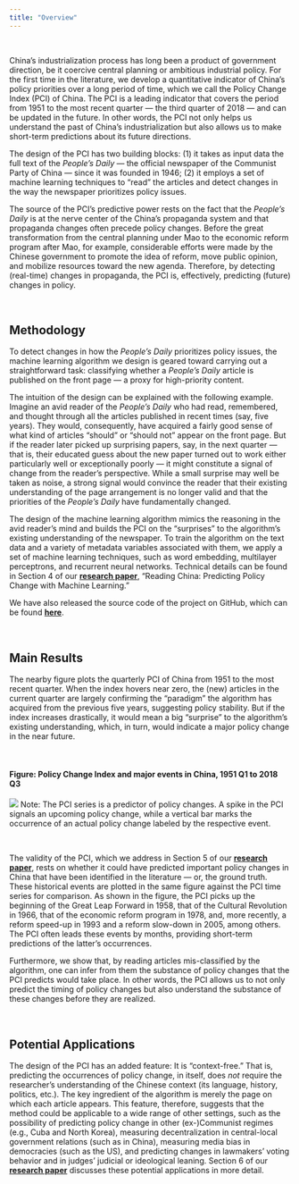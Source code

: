 ```yaml
---
title: "Overview"
---
```


&nbsp;

China's industrialization process has long been a product of government direction, be it coercive central planning or ambitious industrial policy. For the first time in the literature, we develop a quantitative indicator of China's policy priorities over a long period of time, which we call the Policy Change Index (PCI) of China. The PCI is a leading indicator that covers the period from 1951 to the most recent quarter --- the third quarter of 2018 --- and can be updated in the future. In other words, the PCI not only helps us understand the past of China's industrialization but also allows us to make short-term predictions about its future directions.

The design of the PCI has two building blocks: (1) it takes as input data the full text of the *People's Daily* --- the official newspaper of the Communist Party of China --- since it was founded in 1946; (2) it employs a set of machine learning techniques to "read" the articles and detect changes in the way the newspaper prioritizes policy issues.

The source of the PCI's predictive power rests on the fact that the *People's Daily* is at the nerve center of the China's propaganda system and that propaganda changes often precede policy changes. Before the great transformation from the central planning under Mao to the economic reform program after Mao, for example, considerable efforts were made by the Chinese government to promote the idea of reform, move public opinion, and mobilize resources toward the new agenda. Therefore, by detecting (real-time) changes in propaganda, the PCI is, effectively, predicting (future) changes in policy.

&nbsp;

## Methodology

To detect changes in how the *People's Daily* prioritizes policy issues, the machine learning algorithm we design is geared toward carrying out a straightforward task: classifying whether a *People's Daily* article is published on the front page --- a proxy for high-priority content.

The intuition of the design can be explained with the following example. Imagine an avid reader of the *People's Daily* who had read, remembered, and thought through all the articles published in recent times (say, five years). They would, consequently, have acquired a fairly good sense of what kind of articles "should" or "should not" appear on the front page. But if the reader later picked up surprising papers, say, in the next quarter --- that is, their educated guess about the new paper turned out to work either particularly well or exceptionally poorly --- it might constitute a signal of change from the reader's perspective. While a small surprise may well be taken as noise, a strong signal would convince the reader that their existing understanding of the page arrangement is no longer valid and that the priorities of the *People's Daily* have fundamentally changed.

The design of the machine learning algorithm mimics the reasoning in the avid reader's mind and builds the PCI on the "surprises" to the algorithm's existing understanding of the newspaper. To train the algorithm on the text data and a variety of metadata variables associated with them, we apply a set of machine learning techniques, such as word embedding, multilayer perceptrons, and recurrent neural networks. Technical details can be found in Section 4 of our [**research paper**](http://www.policychangeindex.com/Reading_China.pdf), "Reading China: Predicting Policy Change with Machine Learning."

We have also released the source code of the project on GitHub, which can be found [**here**](http://github.com/open-source-economics/PCI).

&nbsp;

## Main Results

The nearby figure plots the quarterly PCI of China from 1951 to the most recent quarter. When the index hovers near zero, the (new) articles in the current quarter are largely confirming the "paradigm" the algorithm has acquired from the previous five years, suggesting policy stability. But if the index increases drastically, it would mean a big "surprise" to the algorithm's existing understanding, which, in turn, would indicate a major policy change in the near future.

&nbsp;

#### **Figure: Policy Change Index and major events in China, 1951 Q1 to 2018 Q3**
![](pci_with_events_5y.png)
Note: The PCI series is a predictor of policy changes. A spike in the PCI signals an upcoming policy change, while a vertical bar marks the occurrence of an actual policy change labeled by the respective event.

&nbsp;

The validity of the PCI, which we address in Section 5 of our [**research paper**](http://www.policychangeindex.com/Reading_China.pdf), rests on whether it could have predicted important policy changes in China that have been identified in the literature --- or, the ground truth. These historical events are plotted in the same figure against the PCI time series for comparison. As shown in the figure, the PCI picks up the beginning of the Great Leap Forward in 1958, that of the Cultural Revolution in 1966, that of the economic reform program in 1978, and, more recently, a reform speed-up in 1993 and a reform slow-down in 2005, among others. The PCI often leads these events by months, providing short-term predictions of the latter's occurrences.

Furthermore, we show that, by reading articles mis-classified by the algorithm, one can infer from them the substance of policy changes that the PCI predicts would take place. In other words, the PCI allows us to not only predict the timing of policy changes but also understand the substance of these changes before they are realized.

&nbsp;

## Potential Applications

The design of the PCI has an added feature: It is "context-free." That is, predicting the occurrences of policy change, in itself, does *not* require the researcher's understanding of the Chinese context (its language, history, politics, etc.). The key ingredient of the algorithm is merely the page on which each article appears. This feature, therefore, suggests that the method could be applicable to a wide range of other settings, such as the possibility of predicting policy change in other (ex-)Communist regimes (e.g., Cuba and North Korea), measuring decentralization in central-local government relations (such as in China), measuring media bias in democracies (such as the US), and predicting changes in lawmakers' voting behavior and in judges' judicial or ideological leaning. Section 6 of our [**research paper**](http://www.policychangeindex.com/Reading_China.pdf) discusses these potential applications in more detail.